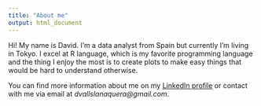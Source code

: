 ```yaml
---
title: "About me"
output: html_document
---
```


Hi! My name is David. I'm a data analyst from Spain but currently I'm living in Tokyo. I excel at R language, which is my favorite programming language and the thing I enjoy the most is to create plots to make easy things that would be hard to understand otherwise. 

You can find more information about me on my [LinkedIn profile](https://www.linkedin.com/in/david-valls-lan%C3%A0quera-00079477/) or contact with me via email at *dvallslanaquera@gmail.com*.

